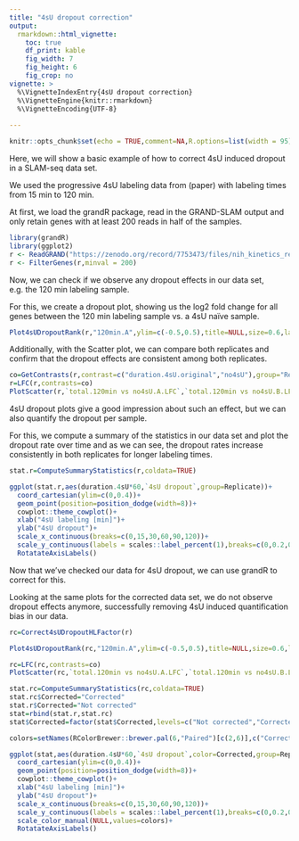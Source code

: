 ```yaml
---
title: "4sU dropout correction"
output: 
  rmarkdown::html_vignette:
    toc: true
    df_print: kable
    fig_width: 7
    fig_height: 6
    fig_crop: no  
vignette: >
  %\VignetteIndexEntry{4sU dropout correction}
  %\VignetteEngine{knitr::rmarkdown}
  %\VignetteEncoding{UTF-8}
  
---
```

```r
knitr::opts_chunk$set(echo = TRUE,comment=NA,R.options=list(width = 95), warning=FALSE, message=FALSE)
```

Here, we will show a basic example of how to correct 4sU induced dropout in a SLAM-seq data set.

We used the progressive 4sU labeling data from (paper) with labeling times from 15 min to 120 min.

At first, we load the grandR package, read in the GRAND-SLAM output and only retain genes with at least 200 reads in half of the samples.

```r
library(grandR)
library(ggplot2)
r <- ReadGRAND("https://zenodo.org/record/7753473/files/nih_kinetics_rescued.tsv.gz",design=c(Design$dur.4sU,Design$Replicate))
r <- FilterGenes(r,minval = 200)
```


Now, we can check if we observe any dropout effects in our data set, e.g. the 120 min labeling sample.

For this, we create a dropout plot, showing us the log2 fold change for all genes between the 120 min labeling sample vs. a 4sU naïve  sample.

```r
Plot4sUDropoutRank(r,"120min.A",ylim=c(-0.5,0.5),title=NULL,size=0.6,label.corr = FALSE,invert.ranks=TRUE)
```

Additionally, with the Scatter plot, we can compare both replicates and confirm that the dropout effects are consistent among both replicates.

```r
co=GetContrasts(r,contrast=c("duration.4sU.original","no4sU"),group="Replicate",no4sU=TRUE)
r=LFC(r,contrasts=co)
PlotScatter(r,`total.120min vs no4sU.A.LFC`,`total.120min vs no4sU.B.LFC`,lim=c(-1,1),correlation=FormatCorrelation(method="spearman"),xlab=bquote(log[2]~"FC 2h vs 0h (Rep. A)"),ylab=bquote(log[2]~"FC 2h vs 0h (Rep. B)"))
```

4sU dropout plots give a good impression about such an effect, but we can also quantify the dropout per sample.

For this, we compute a summary of the statistics in our data set and plot the dropout rate over time and as we can see, the dropout rates increase consistently in both replicates for longer labeling times.

```r
stat.r=ComputeSummaryStatistics(r,coldata=TRUE)

ggplot(stat.r,aes(duration.4sU*60,`4sU dropout`,group=Replicate))+
  coord_cartesian(ylim=c(0,0.4))+
  geom_point(position=position_dodge(width=8))+
  cowplot::theme_cowplot()+
  xlab("4sU labeling [min]")+
  ylab("4sU dropout")+
  scale_x_continuous(breaks=c(0,15,30,60,90,120))+
  scale_y_continuous(labels = scales::label_percent(1),breaks=c(0,0.2,0.4))+
  RotatateAxisLabels()
```


Now that we've checked our data for 4sU dropout, we can use grandR to correct for this. 

Looking at the same plots for the corrected data set, we do not observe dropout effects anymore, successfully removing 4sU induced quantification bias in our data.

```r

rc=Correct4sUDropoutHLFactor(r)

Plot4sUDropoutRank(rc,"120min.A",ylim=c(-0.5,0.5),title=NULL,size=0.6,label.corr = FALSE,invert.ranks=TRUE)

rc=LFC(rc,contrasts=co)
PlotScatter(rc,`total.120min vs no4sU.A.LFC`,`total.120min vs no4sU.B.LFC`,lim=c(-1,1),correlation=FormatCorrelation(method="spearman"),xlab=bquote(log[2]~"FC 2h vs 0h (Rep. A)"),ylab=bquote(log[2]~"FC 2h vs 0h (Rep. B)"))+scale_x_continuous(breaks=c(-1,0,1))+scale_y_continuous(breaks=c(-1,0,1))

stat.rc=ComputeSummaryStatistics(rc,coldata=TRUE)
stat.rc$Corrected="Corrected"
stat.r$Corrected="Not corrected"
stat=rbind(stat.r,stat.rc)
stat$Corrected=factor(stat$Corrected,levels=c("Not corrected","Corrected"))

colors=setNames(RColorBrewer::brewer.pal(6,"Paired")[c(2,6)],c("Corrected","Not corrected"))

ggplot(stat,aes(duration.4sU*60,`4sU dropout`,color=Corrected,group=Replicate))+
  coord_cartesian(ylim=c(0,0.4))+
  geom_point(position=position_dodge(width=8))+
  cowplot::theme_cowplot()+
  xlab("4sU labeling [min]")+
  ylab("4sU dropout")+
  scale_x_continuous(breaks=c(0,15,30,60,90,120))+
  scale_y_continuous(labels = scales::label_percent(1),breaks=c(0,0.2,0.4))+
  scale_color_manual(NULL,values=colors)+
  RotatateAxisLabels()
```
